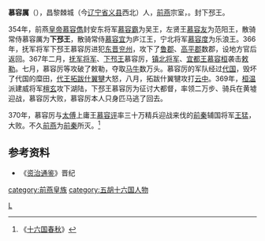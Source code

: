 '''慕容厲'''（{{bd|?||?||}}），昌黎棘城（今[[辽宁省|辽宁省]][[义县|义县]]西北）人，[[前燕|前燕]]宗室，{{or|[[慕容皝|慕容皝]]的族子}}。封下邳王。

354年，前燕[[皇帝|皇帝]][[慕容儁|慕容儁]]封安东将军[[慕容霸|慕容霸]]为吴王，左贤王[[慕容交|慕容友]]为范阳王，散骑常侍慕容厲为'''下邳王'''，散骑常侍[[慕容宜|慕容宜]]为庐江王，宁北将军[[慕容度|慕容度]]为乐浪王。366年，抚军将军下邳王慕容厉进犯[[东晋|东晋]][[兖州|兖州]]，攻下了[[鲁郡|鲁郡]]、[[高平郡|高平郡]]数郡，设地方官后返回。367年二月，[[抚军将军|抚军将军]]、[[下邳王|下邳王]]慕容厉，[[镇北将军|镇北将军]]、[[宜都王|宜都王]][[慕容桓|慕容桓]]袭击[[敕勒|敕勒]]。七月，慕容厉等攻破了敕勒，夺取[[马|马]][[牛|牛]]数万头。慕容厉的军队经过[[代_(十六国)|代国]]，毁坏了代国的糜田，[[代王|代王]][[拓跋什翼犍|拓跋什翼犍]]大怒，八月，拓跋什翼犍攻打[[云中|云中]]。369年，[[桓温|桓温]]派建威将军[[檀玄|檀玄]]攻下湖陆，下邳王慕容厉为征讨大都督，率领二万步、骑兵在黄墟迎战，慕容厉大败，慕容厉本人只身匹马逃了回去。

370年，慕容厉与[[太傅|太傅]]上庸王[[慕容评|慕容评]]率三十万精兵迎战来伐的[[前秦|前秦]]辅国将军[[王猛|王猛]]，大败。不久[[前燕|前燕]]为[[前秦|前秦]]所灭。<ref>《[[十六国春秋|十六国春秋]]》</ref>

==参考资料==
{{reflist}}
*《[[资治通鉴|资治通鉴]]》晋纪
{{DEFAULTSORT:M}}
[[Category:慕容姓|L]]
[[category:前燕皇族|category:前燕皇族]]
[[category:五胡十六国人物|category:五胡十六国人物]]
